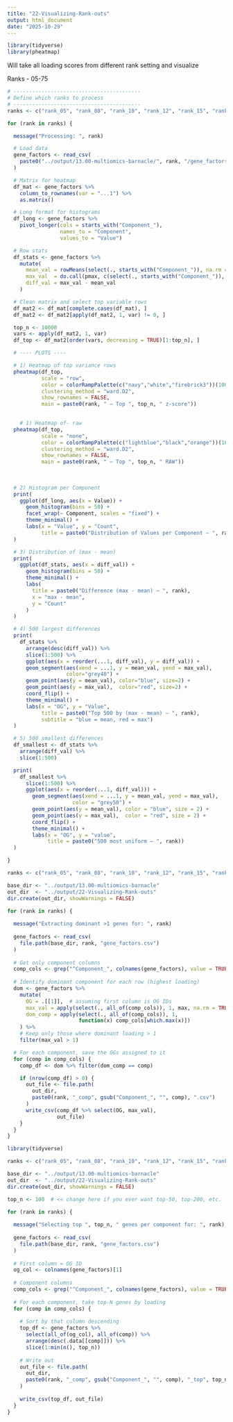 ```yaml
---
title: "22-Visualizing-Rank-outs"
output: html_document
date: "2025-10-29"
---
```



```r
library(tidyverse)
library(pheatmap)
```


Will take all loading scores from different rank setting and visualize

Ranks - 05-75


```r
# -----------------------------------------
# Define which ranks to process
# -----------------------------------------
ranks <- c("rank_05", "rank_08", "rank_10", "rank_12", "rank_15", "rank_20", "rank_25", "rank_35", "rank_45", "rank_55", "rank_65", "rank_75")

for (rank in ranks) {

  message("Processing: ", rank)

  # Load data
  gene_factors <- read_csv(
    paste0("../output/13.00-multiomics-barnacle/", rank, "/gene_factors.csv")
  )

  # Matrix for heatmap
  df_mat <- gene_factors %>%
    column_to_rownames(var = "...1") %>%
    as.matrix()

  # Long format for histograms
  df_long <- gene_factors %>%
    pivot_longer(cols = starts_with("Component_"),
                 names_to = "Component",
                 values_to = "Value")

  # Row stats
  df_stats <- gene_factors %>%
    mutate(
      mean_val = rowMeans(select(., starts_with("Component_")), na.rm = TRUE),
      max_val  = do.call(pmax, c(select(., starts_with("Component_")), na.rm = TRUE)),
      diff_val = max_val - mean_val
    )

  # Clean matrix and select top variable rows
  df_mat2 <- df_mat[complete.cases(df_mat), ]
  df_mat2 <- df_mat2[apply(df_mat2, 1, var) != 0, ]

  top_n <- 10000
  vars <- apply(df_mat2, 1, var)
  df_top <- df_mat2[order(vars, decreasing = TRUE)[1:top_n], ]

  # ---- PLOTS ----

  # 1) Heatmap of top variance rows
  pheatmap(df_top,
           scale = "row",
           color = colorRampPalette(c("navy","white","firebrick3"))(100),
           clustering_method = "ward.D2",
           show_rownames = FALSE,
           main = paste0(rank, " — Top ", top_n, " z-score"))

  
    # 1) Heatmap of- raw
  pheatmap(df_top,
           scale = "none",
           color = colorRampPalette(c("lightblue","black","orange"))(100),
           clustering_method = "ward.D2",
           show_rownames = FALSE,
           main = paste0(rank, " — Top ", top_n, " RAW"))
  
  
  
  # 2) Histogram per Component
  print(
    ggplot(df_long, aes(x = Value)) +
      geom_histogram(bins = 50) +
      facet_wrap(~ Component, scales = "fixed") +
      theme_minimal() +
      labs(x = "Value", y = "Count",
           title = paste0("Distribution of Values per Component — ", rank))
  )

  # 3) Distribution of (max - mean)
  print(
    ggplot(df_stats, aes(x = diff_val)) +
      geom_histogram(bins = 50) +
      theme_minimal() +
      labs(
        title = paste0("Difference (max - mean) — ", rank),
        x = "max - mean",
        y = "Count"
      )
  )

  # 4) 500 largest differences
  print(
    df_stats %>%
      arrange(desc(diff_val)) %>%
      slice(1:500) %>%
      ggplot(aes(x = reorder(...1, diff_val), y = diff_val)) +
      geom_segment(aes(xend = ...1, y = mean_val, yend = max_val),
                   color="grey40") +
      geom_point(aes(y = mean_val), color="blue", size=2) +
      geom_point(aes(y = max_val),  color="red", size=2) +
      coord_flip() +
      theme_minimal() +
      labs(x = "OG", y = "Value",
           title = paste0("Top 500 by (max - mean) — ", rank),
           subtitle = "blue = mean, red = max")
  )

  # 5) 500 smallest differences
  df_smallest <- df_stats %>%
    arrange(diff_val) %>%
    slice(1:500)

  print(
    df_smallest %>%
      slice(1:500) %>%
      ggplot(aes(x = reorder(...1, diff_val))) +
        geom_segment(aes(xend = ...1, y = mean_val, yend = max_val),
                     color = "grey50") +
        geom_point(aes(y = mean_val), color = "blue", size = 2) +
        geom_point(aes(y = max_val),  color = "red", size = 2) +
        coord_flip() +
        theme_minimal() +
        labs(x = "OG", y = "value",
             title = paste0("500 most uniform — ", rank))
  )

}
```





```r

ranks <- c("rank_05", "rank_08", "rank_10", "rank_12", "rank_15", "rank_20", "rank_25", "rank_35", "rank_45", "rank_55", "rank_65", "rank_75")

base_dir <- "../output/13.00-multiomics-barnacle"
out_dir  <- "../output/22-Visualizing-Rank-outs"
dir.create(out_dir, showWarnings = FALSE)

for (rank in ranks) {
  
  message("Extracting dominant >1 genes for: ", rank)
  
  gene_factors <- read_csv(
    file.path(base_dir, rank, "gene_factors.csv")
  )
  
  # Get only component columns
  comp_cols <- grep("^Component_", colnames(gene_factors), value = TRUE)
  
  # Identify dominant component for each row (highest loading)
  dom <- gene_factors %>%
    mutate(
      OG = .[[1]],  # assuming first column is OG IDs
      max_val = apply(select(., all_of(comp_cols)), 1, max, na.rm = TRUE),
      dom_comp = apply(select(., all_of(comp_cols)), 1,
                       function(x) comp_cols[which.max(x)])
    ) %>%
    # Keep only those where dominant loading > 1
    filter(max_val > 1)

  # For each component, save the OGs assigned to it
  for (comp in comp_cols) {
    comp_df <- dom %>% filter(dom_comp == comp)

    if (nrow(comp_df) > 0) {
      out_file <- file.path(
        out_dir,
        paste0(rank, "_comp", gsub("Component_", "", comp), ".csv")
      )
      write_csv(comp_df %>% select(OG, max_val),
                out_file)
    }
  }
}
```

```r
library(tidyverse)

ranks <- c("rank_05", "rank_08", "rank_10", "rank_12", "rank_15", "rank_20", "rank_25", "rank_35", "rank_45", "rank_55", "rank_65", "rank_75")

base_dir <- "../output/13.00-multiomics-barnacle"
out_dir  <- "../output/22-Visualizing-Rank-outs"
dir.create(out_dir, showWarnings = FALSE)

top_n <- 100  # << change here if you ever want top-50, top-200, etc.

for (rank in ranks) {
  
  message("Selecting top ", top_n, " genes per component for: ", rank)
  
  gene_factors <- read_csv(
    file.path(base_dir, rank, "gene_factors.csv")
  )
  
  # First column = OG ID
  og_col <- colnames(gene_factors)[1]
  
  # Component columns
  comp_cols <- grep("^Component_", colnames(gene_factors), value = TRUE)
  
  # For each component, take top-N genes by loading
  for (comp in comp_cols) {
    
    # Sort by that column descending
    top_df <- gene_factors %>%
      select(all_of(og_col), all_of(comp)) %>%
      arrange(desc(.data[[comp]])) %>%
      slice(1:min(n(), top_n))
    
    # Write out
    out_file <- file.path(
      out_dir,
      paste0(rank, "_comp", gsub("Component_", "", comp), "_top", top_n, ".csv")
    )
    
    write_csv(top_df, out_file)
  }
}
```